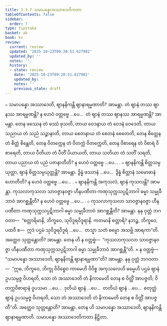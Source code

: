 ```yaml
---
title: 3.3.7 သမာပန္နောအဿာဒေတိကထာ
tableOfContents: false
sidebar:
  order: 7
type: tipitaka
basket: ab
book: kv
review:
  current: review
  updated: '2025-10-23T09:20:51.627982'
  updated_by: ''
  notes: ''
  history:
  - state: review
    date: '2025-10-23T09:20:51.627982'
    updated_by: ''
    notes: ''
    previous_state: draft
---
```



<ReviewStatus review={frontmatter.review} showDetails={true} />

<HypothesisAnnotation frontmatter={frontmatter} />

<DynamicBreadcrumb />

<Division number="671" book="kv" e="ch" v="32" p="351">

<Paragraph number="2174" book="kv">
๐ သမာပန္နော အဿာဒေတိ, ဈာနနိကန္တိ ဈာနာရမ္မဏာတိ? အာမန္တာ. တံ ဈာနံ တဿ ဈာနဿ အာရမ္မဏန္တိ? န ဟေဝံ ဝတ္တဗ္ဗေ …ပေ…  တံ ဈာနံ တဿ ဈာနဿ အာရမ္မဏန္တိ? အာမန္တာ. တေန ဖဿေန တံ ဖဿံ ဖုသတိ, တာယ ဝေဒနာယ တံ ဝေဒနံ ဝေဒေတိ, တာယ သညာယ တံ သညံ သဉ္ဇာနာတိ, တာယ စေတနာယ တံ စေတနံ စေတေတိ, တေန စိတ္တေန တံ စိတ္တံ စိန္တေတိ, တေန ဝိတက္ကေန တံ ဝိတက္ကံ ဝိတက္ကေတိ, တေန ဝိစာရေန တံ ဝိစာရံ ဝိစာရေတိ, တာယ ပီတိယာ တံ ပီတိံ ပိယာယတိ, တာယ သတိယာ တံ သတိံ သရတိ, တာယ ပညာယ တံ ပညံ ပဇာနာတီတိ? န ဟေဝံ ဝတ္တဗ္ဗေ …ပေ… .
</Paragraph>

<Paragraph number="2175" book="kv">
๐ ဈာနနိကန္တိ စိတ္တသမ္ပယုတ္တာ, ဈာနံ စိတ္တသမ္ပယုတ္တန္တိ? အာမန္တာ. ဒွိန္နံ ဖဿာနံ …ပေ…  ဒွိန္နံ စိတ္တာနံ သမောဓာနံ ဟောတီတိ? န ဟေဝံ ဝတ္တဗ္ဗေ …ပေ… .
</Paragraph>

<Paragraph number="2176" book="kv">
๐ ဈာနနိကန္တိ အကုသလံ, ဈာနံ ကုသလန္တိ? အာမန္တာ. ကုသလာကုသလာ သာဝဇ္ဇာနဝဇ္ဇာ ဟီနပဏီတာ ကဏှသုက္ကသပ္ပဋိဘာဂါ ဓမ္မာ သမ္မုခီဘာဝံ အာဂစ္ဆန္တီတိ? န ဟေဝံ ဝတ္တဗ္ဗေ …ပေ… .
</Paragraph>

</Division>
<Division number="672" book="kv" e="ch" v="32" p="351">

<Paragraph number="2177" book="kv">
๐ ကုသလာကုသလာ သာဝဇ္ဇာနဝဇ္ဇာ ဟီနပဏီတာ ကဏှသုက္ကသပ္ပဋိဘာဂါ ဓမ္မာ သမ္မုခီဘာဝံ အာဂစ္ဆန္တီတိ? အာမန္တာ. နနု ဝုတ္တံ ဘဂဝတာ—  “စတ္တာရိမာနိ, ဘိက္ခဝေ, သုဝိဒူရဝိဒူရာနိ. ကတမာနိ စတ္တာရိ? နဘဉ္စ, ဘိက္ခဝေ, ပထဝီ စ—  ဣဒံ ပဌမံ သုဝိဒူရဝိဒူရံ …ပေ…  တသ္မာ သတံ ဓမ္မော အသဗ္ဘိ အာရကာ”တိ. အတ္ထေဝ သုတ္တန္တောတိ? အာမန္တာ. တေန ဟိ န ဝတ္တဗ္ဗံ—  “ကုသလာကုသလာ သာဝဇ္ဇာနဝဇ္ဇာ ဟီနပဏီတာ ကဏှသုက္ကသပ္ပဋိဘာဂါ ဓမ္မာ သမ္မုခီဘာဝံ အာဂစ္ဆန္တီ”တိ.
</Paragraph>

</Division>
<Division number="673" book="kv" e="ch" v="32" p="351">

<Paragraph number="2178" book="kv">
× န ဝတ္တဗ္ဗံ—  “သမာပန္နော အဿာဒေတိ, ဈာနနိကန္တိ ဈာနာရမ္မဏာ”တိ? အာမန္တာ. နနု ဝုတ္တံ ဘဂဝတာ—  “ဣဓ, ဘိက္ခဝေ, ဘိက္ခု ဝိဝိစ္စေဝ ကာမေဟိ ဝိဝိစ္စ အကုသလေဟိ ဓမ္မေဟိ ပဌမံ ဈာနံ ဥပသမ္ပဇ္ဇ ဝိဟရတိ, သော တံ အဿာဒေတိ တံ နိကာမေတိ တေန စ ဝိတ္တိံ အာပဇ္ဇတိ; ဝိတက္ကဝိစာရာနံ ဝူပသမာ …ပေ…  ဒုတိယံ ဈာနံ …ပေ…  တတိယံ ဈာနံ …ပေ…  စတုတ္ထံ ဈာနံ ဥပသမ္ပဇ္ဇ ဝိဟရတိ, သော တံ အဿာဒေတိ တံ နိကာမေတိ တေန စ ဝိတ္တိံ အာပဇ္ဇတီ”တိ. အတ္ထေဝ သုတ္တန္တောတိ? အာမန္တာ. တေန ဟိ သမာပန္နော အဿာဒေတိ, ဈာနနိကန္တိ ဈာနာရမ္မဏာတိ.

</Paragraph>
</Division>

<Paragraph number="2179" type="center" book="kv">
သမာပန္နော အဿာဒေတိကထာ နိဋ္ဌိတာ.
</Paragraph>